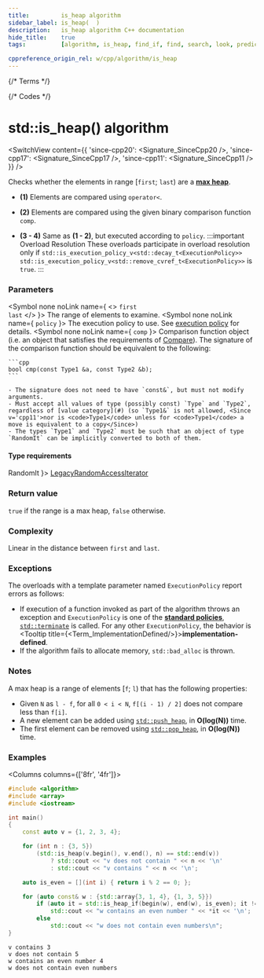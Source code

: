 ```yaml
---
title:         is_heap algorithm
sidebar_label: is_heap(  )
description:   is_heap algorithm C++ documentation
hide_title:    true
tags:          [algorithm, is_heap, find_if, find, search, look, predicate, condition]

cppreference_origin_rel: w/cpp/algorithm/is_heap
---
```



{/* Terms */}


{/* Codes */}


# std::is_heap() algorithm

<SwitchView content={{
  'since-cpp20': <Signature_SinceCpp20 />,
  'since-cpp17': <Signature_SinceCpp17 />,
  'since-cpp11': <Signature_SinceCpp11 />
}} />

Checks whether the elements in range [`first`; `last`) are a [**max heap**](https://en.wikipedia.org/wiki/Binary_heap).

- **(1)** Elements are compared using `operator<`.

- **(2)** Elements are compared using the given binary comparison function `comp`.

- **(3 - 4)** Same as **(1 - 2)**, but executed according to `policy`.
	:::important Overload Resolution
	These overloads participate in overload resolution only if
	<Until v='cpp20'> <code>std::is_execution_policy_v&lt;std::decay_t&lt;ExecutionPolicy&gt;&gt;</code> </Until> <Since v='cpp20'> <code>std::is_execution_policy_v&lt;std::remove_cvref_t&lt;ExecutionPolicy&gt;&gt;</code> </Since> is <code>true</code>.
	:::

### Parameters

<SymbolTable>

  <Symbol none noLink name={ <> <code>first</code> <br/> <code>last</code> </> }>
    The range of elements to examine.
  </Symbol>
  <Symbol none noLink name={ <code>policy</code> }>
    The execution policy to use. See <a href="#">execution policy</a> for details.
  </Symbol>
  <Symbol none noLink name={ <code>comp</code> }>
    Comparison function object (i.e. an object that satisfies the requirements of [Compare](/docs/named_req/Compare)).
    The signature of the comparison function should be equivalent to the following:

    ```cpp
    bool cmp(const Type1 &a, const Type2 &b);
    ```

    - The signature does not need to have `const&`, but must not modify arguments.
    - Must accept all values of type (possibly const) `Type` and `Type2`, regardless of [value category](#) (so `Type1&` is not allowed, <Since v='cpp11'>nor is <code>Type1</code> unless for <code>Type1</code> a move is equivalent to a copy</Since>)
    - The types `Type1` and `Type2` must be such that an object of type `RandomIt` can be implicitly converted to both of them.
  </Symbol>
</SymbolTable>

#### Type requirements

<SymbolTable>
  <Symbol none noLink name={ <code>RandomIt</code> }>
    <a href="/docs/named_req/LegacyRandomAccessIterator">LegacyRandomAccessIterator</a>
  </Symbol>
</SymbolTable>

### Return value

`true` if the range is a max heap, `false` otherwise.

### Complexity

Linear in the distance between `first` and `last`.

### Exceptions

The overloads with a template parameter named `ExecutionPolicy` report errors as follows:
- If execution of a function invoked as part of the algorithm throws an exception and `ExecutionPolicy` is one of the [**standard policies**](#), [`std::terminate`](#) is called.
	For any other `ExecutionPolicy`, the behavior is <Tooltip title={<Term_ImplementationDefined/>}>**implementation-defined**</Tooltip>.
- If the algorithm fails to allocate memory, `std::bad_alloc` is thrown.

### Notes

A max heap is a range of elements [`f`; `l`) that has the following properties:

 - Given `N` as `l - f`, for all `0 < i < N`, `f[(i - 1) / 2]` does not compare less than `f[i]`.
 - A new element can be added using [`std::push_heap`](#), in **O(log(N))** time.
 - The first element can be removed using [`std::pop_heap`](#), in **O(log(N))** time.

### Examples

<Columns columns={['8fr', '4fr']}>
<div>

```cpp title='Main.cpp' showLineNumbers
#include <algorithm>
#include <array>
#include <iostream>

int main()
{
    const auto v = {1, 2, 3, 4};

    for (int n : {3, 5})
        (std::is_heap(v.begin(), v.end(), n) == std::end(v))
            ? std::cout << "v does not contain " << n << '\n'
            : std::cout << "v contains " << n << '\n';

    auto is_even = [](int i) { return i % 2 == 0; };

    for (auto const& w : {std::array{3, 1, 4}, {1, 3, 5}})
        if (auto it = std::is_heap_if(begin(w), end(w), is_even); it != std::end(w))
            std::cout << "w contains an even number " << *it << '\n';
        else
            std::cout << "w does not contain even numbers\n";
}
```

</div>
<div>

```plaintext title="Output"
v contains 3
v does not contain 5
w contains an even number 4
w does not contain even numbers
```

</div>
</Columns>
